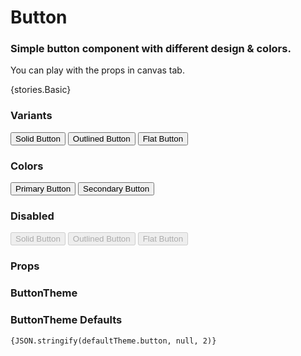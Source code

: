 
<Meta title="Core/Button" component={Button} />

# Button

### Simple button component with different design & colors.

You can play with the props in canvas tab.

<Preview withToolbar>
    <Story name="Basic">{stories.Basic}</Story>
</Preview>

### Variants

<Preview>
    <Button variant="solid">Solid Button</Button>
    <Button variant="outlined">Outlined Button</Button>
    <Button variant="flat">Flat Button</Button>
</Preview>

### Colors

<Preview>
    <Button color="primary">Primary Button</Button>
    <Button color="secondary">Secondary Button</Button>
</Preview>

### Disabled

<Preview>
    <Button disabled variant="solid">
        Solid Button
    </Button>
    <Button disabled variant="outlined">
        Outlined Button
    </Button>
    <Button disabled variant="flat">
        Flat Button
    </Button>
</Preview>

### Props

<Props of={Button} />

### ButtonTheme

<Props of={stories.ThemeInterface} />

### ButtonTheme Defaults

<code>{JSON.stringify(defaultTheme.button, null, 2)}</code>

